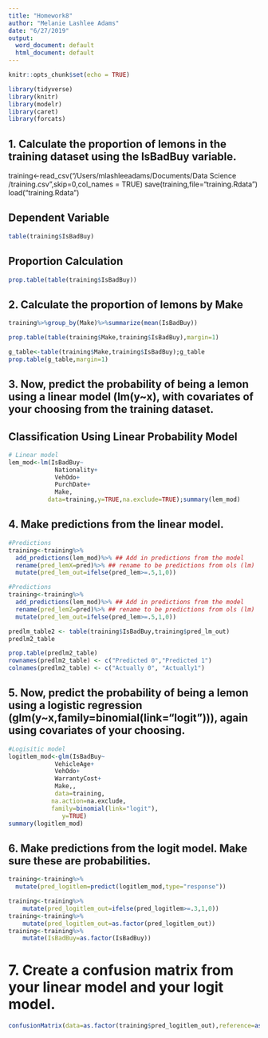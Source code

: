 ```yaml
---
title: "Homework8"
author: "Melanie Lashlee Adams"
date: "6/27/2019"
output:
  word_document: default
  html_document: default
---
```


```r
knitr::opts_chunk$set(echo = TRUE)
```


```r
library(tidyverse)
library(knitr)
library(modelr)
library(caret)
library(forcats)
```

## 1. Calculate the proportion of lemons in the training dataset using the IsBadBuy variable.
training<-read_csv("/Users/mlashleeadams/Documents/Data Science /training.csv",skip=0,col_names = TRUE) 
save(training,file="training.Rdata")
load("training.Rdata")

## Dependent Variable

```r
table(training$IsBadBuy)
```

## Proportion Calculation
```r
prop.table(table(training$IsBadBuy))
```

## 2. Calculate the proportion of lemons by Make

```r
training%>%group_by(Make)%>%summarize(mean(IsBadBuy))
```

```r
prop.table(table(training$Make,training$IsBadBuy),margin=1)
```

```r
g_table<-table(training$Make,training$IsBadBuy);g_table
prop.table(g_table,margin=1)
```

## 3. Now, predict the probability of being a lemon using a linear model (lm(y~x), with covariates of your choosing from the training dataset.

## Classification Using Linear Probability Model

```r
# Linear model
lem_mod<-lm(IsBadBuy~
             Nationality+
             VehOdo+
             PurchDate+
             Make,
           data=training,y=TRUE,na.exclude=TRUE);summary(lem_mod)
```

## 4. Make predictions from the linear model.

```r
#Predictions
training<-training%>%
  add_predictions(lem_mod)%>% ## Add in predictions from the model
  rename(pred_lemX=pred)%>% ## rename to be predictions from ols (lm)
  mutate(pred_lem_out=ifelse(pred_lem>=.5,1,0))
```

```r
#Predictions
training<-training%>%
  add_predictions(lem_mod)%>% ## Add in predictions from the model
  rename(pred_lemZ=pred)%>% ## rename to be predictions from ols (lm)
  mutate(pred_lem_out=ifelse(pred_lem>=.5,1,0))
```

```r
predlm_table2 <- table(training$IsBadBuy,training$pred_lm_out)
predlm2_table
```

```r
prop.table(predlm2_table)
rownames(predlm2_table) <- c("Predicted 0","Predicted 1")
colnames(predlm2_table) <- c("Actually 0", "Actually1")
```


## 5. Now, predict the probability of being a lemon using a logistic regression (glm(y~x,family=binomial(link="logit"))), again using covariates of your choosing.

```r
#Logisitic model
logitlem_mod<-glm(IsBadBuy~
             VehicleAge+
             VehOdo+
             WarrantyCost+
             Make,,
             data=training,
            na.action=na.exclude,
            family=binomial(link="logit"),
               y=TRUE)
summary(logitlem_mod)
```


## 6. Make predictions from the logit model. Make sure these are probabilities. 
```r
training<-training%>%
  mutate(pred_logitlem=predict(logitlem_mod,type="response"))
```

```r
training<-training%>%
    mutate(pred_logitlem_out=ifelse(pred_logitlem>=.3,1,0))
training<-training%>%
    mutate(pred_logitlem_out=as.factor(pred_logitlem_out))
training<-training%>%
    mutate(IsBadBuy=as.factor(IsBadBuy))
```


# 7. Create a confusion matrix from your linear model and your logit model.
```r
confusionMatrix(data=as.factor(training$pred_logitlem_out),reference=as.factor(training$IsBadBuy))
```
